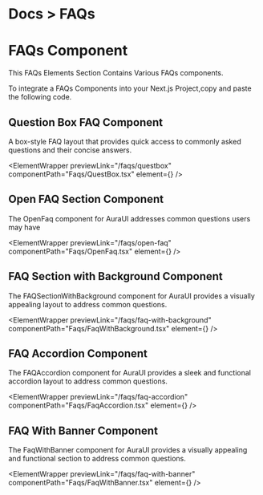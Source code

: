 
<h1 className="text-gray-800 dark:text-gray-200  text-[14px] mt-3 ">
  <span className="text-gray-500 ">Docs ></span> FAQs
</h1>

# FAQs Component

This FAQs Elements Section Contains Various FAQs components.

To integrate a FAQs Components into your Next.js Project,copy and paste the following code.

## Question Box FAQ Component

A box-style FAQ layout that provides quick access to commonly asked questions and their concise answers.

<ElementWrapper
  previewLink="/faqs/questbox"
  componentPath="Faqs/QuestBox.tsx"
  element={<QuestBox />}
/>

## Open FAQ Section Component

The OpenFaq component for AuraUI addresses common questions users may have

<ElementWrapper
  previewLink="/faqs/open-faq"
  componentPath="Faqs/OpenFaq.tsx"
  element={<OpenFaq />}
/>

## FAQ Section with Background Component

The FAQSectionWithBackground component for AuraUI provides a visually appealing layout to address common questions.

<ElementWrapper
  previewLink="/faqs/faq-with-background"
  componentPath="Faqs/FaqWithBackground.tsx"
  element={<FaqWithBackground />}
/>

## FAQ Accordion Component

The FAQAccordion component for AuraUI provides a sleek and functional accordion layout to address common questions.

<ElementWrapper
  previewLink="/faqs/faq-accordion"
  componentPath="Faqs/FaqAccordion.tsx"
  element={<FaqAccordion />}
/>

## FAQ With Banner Component

The FaqWithBanner component for AuraUI provides a visually appealing and functional section to address common questions.

<ElementWrapper
  previewLink="/faqs/faq-with-banner"
  componentPath="Faqs/FaqWithBanner.tsx"
  element={<FaqWithBanner />}
/>
